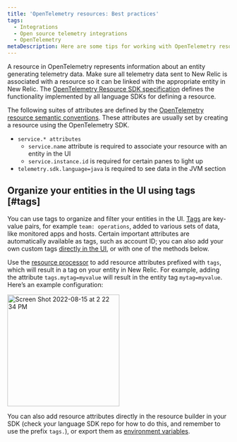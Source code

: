 ```yaml
---
title: 'OpenTelemetry resources: Best practices'
tags:
  - Integrations
  - Open source telemetry integrations
  - OpenTelemetry
metaDescription: Here are some tips for working with OpenTelemetry resources and New Relic.
---
```


A resource in OpenTelemetry represents information about an entity generating telemetry data. Make sure all telemetry data sent to New Relic is associated with a resource so it can be linked with the appropriate entity in New Relic. The [OpenTelemetry Resource SDK specification](https://github.com/open-telemetry/opentelemetry-specification/blob/main/specification/resource/sdk.md) defines the functionality implemented by all language SDKs for defining a resource.

The following suites of attributes are defined by the [OpenTelemetry resource semantic conventions](https://github.com/open-telemetry/opentelemetry-specification/tree/main/specification/resource/semantic_conventions#resource-semantic-conventions). These attributes are usually set by creating a resource using the OpenTelemetry SDK.

* `service.* attributes`
  * `service.name` attribute is required to associate your resource with an entity in the UI
  * `service.instance.id` is required for certain panes to light up
* `telemetry.sdk.language=java` is required to see data in the JVM section

## Organize your entities in the UI using tags [#tags]

You can use tags to organize and filter your entities in the UI. [Tags](https://docs.newrelic.com/docs/new-relic-solutions/new-relic-one/core-concepts/use-tags-help-organize-find-your-data/) are key-value pairs, for example `team: operations`, added to various sets of data, like monitored apps and hosts. Certain important attributes are automatically available as tags, such as account ID; you can also add your own custom tags [directly in the UI](https://docs.newrelic.com/docs/new-relic-solutions/new-relic-one/core-concepts/use-tags-help-organize-find-your-data/#add-tags), or with one of the methods below.

Use the [resource processor](https://github.com/open-telemetry/opentelemetry-collector-contrib/tree/main/processor/resourceprocessor) to add resource attributes prefixed with `tags`, which will result in a tag on your entity in New Relic. For example, adding the attribute `tags.mytag=myvalue` will result in the entity tag `mytag=myvalue`. Here’s an example configuration:

<img width="254" alt="Screen Shot 2022-08-15 at 2 22 34 PM" src="https://user-images.githubusercontent.com/48657837/184720791-d2040326-55e6-4932-a4da-87d5ed4e6801.png">

You can also add resource attributes directly in the resource builder in your SDK (check your language SDK repo for how to do this, and remember to use the prefix `tags.`), or export them as [environment variables](https://opentelemetry.io/docs/concepts/sdk-configuration/general-sdk-configuration/#otel_resource_attributes). 
